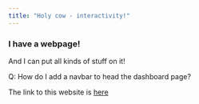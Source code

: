 ```yaml
---
title: "Holy cow - interactivity!"
---
```


### I have a webpage!

And I can put all kinds of stuff on it!

#######

Q:  How do I add a navbar to head the dashboard page?

#######

The link to this website is [here](http://meoak.github.io/interactivity)